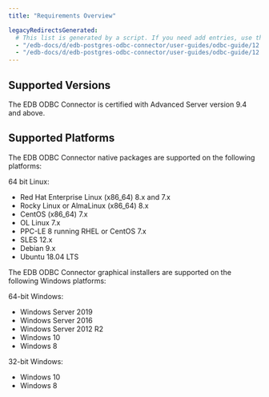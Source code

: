 ```yaml
---
title: "Requirements Overview"

legacyRedirectsGenerated:
  # This list is generated by a script. If you need add entries, use the `legacyRedirects` key.
  - "/edb-docs/d/edb-postgres-odbc-connector/user-guides/odbc-guide/12.0.0.1/requirements_overview.html"
  - "/edb-docs/d/edb-postgres-odbc-connector/user-guides/odbc-guide/12.0.0.2/requirements_overview.html"
---
```


## Supported Versions

The EDB ODBC Connector is certified with Advanced Server version 9.4 and above.

## Supported Platforms

The EDB ODBC Connector native packages are supported on the following platforms:

64 bit Linux:

-   Red Hat Enterprise Linux (x86_64) 8.x and 7.x
-   Rocky Linux or AlmaLinux (x86_64) 8.x
-   CentOS (x86_64) 7.x
-   OL Linux 7.x
-   PPC-LE 8 running RHEL or CentOS 7.x
-   SLES 12.x
-   Debian 9.x
-   Ubuntu 18.04 LTS


The EDB ODBC Connector graphical installers are supported on the following Windows platforms:

64-bit Windows:

-   Windows Server 2019
-   Windows Server 2016
-   Windows Server 2012 R2
-   Windows 10
-   Windows 8

32-bit Windows:

-   Windows 10
-   Windows 8
